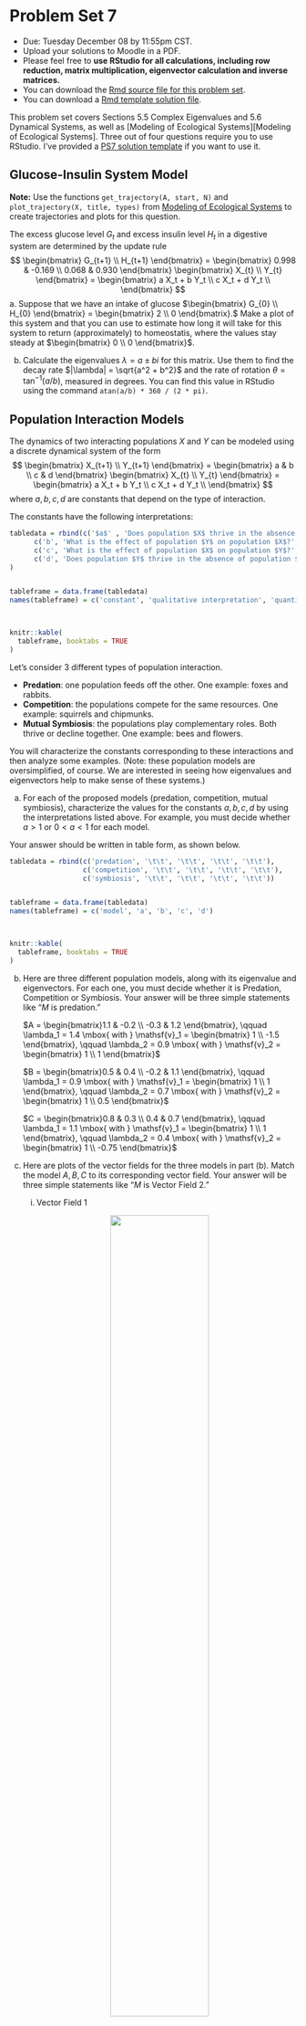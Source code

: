 
# Problem Set 7

* Due: Tuesday December 08 by 11:55pm CST. 
* Upload your solutions to Moodle in a PDF. 
* Please feel free to **use RStudio for all calculations, including row reduction, matrix multiplication, eigenvector calculation and inverse matrices.**
* You can download the [Rmd source file  for this problem set](https://github.com/mathbeveridge/math236_f20/blob/main/PS7-problem-set-7.Rmd).
* You can download a [Rmd template solution file](https://github.com/mathbeveridge/math236_f20/blob/main/PS7-template.Rmd). 

This problem set covers Sections 5.5 Complex Eigenvalues and 5.6 Dynamical Systems, as well as [Modeling of Ecological Systems][Modeling of Ecological Systems]. Three out of four questions require you to use RStudio. I've provided a [PS7 solution template](https://github.com/mathbeveridge/math236_f20/blob/main/PS7-template.Rmd) if you want to use it. 



## Glucose-Insulin System Model

**Note:** Use the functions `get_trajectory(A, start, N)` and `plot_trajectory(X, title, types)` from [Modeling of Ecological Systems](Modeling of Ecological Systems) to create trajectories and plots for this question.




The excess glucose level $G_t$ and excess insulin level $H_t$ in  a digestive system are determined by the update rule
$$
\begin{bmatrix} G_{t+1} \\  H_{t+1} \end{bmatrix}
=
\begin{bmatrix} 0.998 & -0.169 \\  0.068 & 0.930 \end{bmatrix}
\begin{bmatrix} X_{t} \\  Y_{t} \end{bmatrix}
=
\begin{bmatrix}
a X_t + b Y_t \\
 c X_t + d Y_t \\
 \end{bmatrix}
$$
  a. Suppose that we have an intake of glucose
$\begin{bmatrix} G_{0} \\  H_{0} \end{bmatrix} = \begin{bmatrix} 2 \\ 0 \end{bmatrix}.$  Make a plot of this system and that you can use to estimate how long it will take for this system to return (approximately) to homeostatis, where the values stay steady at $\begin{bmatrix} 0 \\ 0 \end{bmatrix}$.


  b. Calculate the eigenvalues $\lambda = a \pm b i$  for this matrix. Use them to find the decay rate $|\lambda| = \sqrt{a^2 +  b^2}$ and the rate of rotation
$\theta = \tan^{-1} (a/b)$,  measured in  degrees. You can find this value in RStudio using the command `atan(a/b) * 360 / (2 * pi)`.



## Population Interaction Models


The dynamics of two interacting populations $X$ and $Y$ can be modeled using a discrete dynamical system of the form
$$
\begin{bmatrix} X_{t+1} \\  Y_{t+1} \end{bmatrix}
=
\begin{bmatrix} a & b \\  c & d \end{bmatrix}
\begin{bmatrix} X_{t} \\  Y_{t} \end{bmatrix}
=
\begin{bmatrix}
a X_t + b Y_t \\
 c X_t + d Y_t \\
 \end{bmatrix}
$$
where $a,b,c,d$ are constants that depend on the type of interaction. 


The constants have the following interpretations:

```r


tabledata = rbind(c('$a$' , 'Does population $X$ thrive in the absence of population $Y$?' , 'If $a > 1$, then $X$ thrives without $Y$. If $0 < a < 1$ then $X$ dies out without $Y$.'),
      c('b', 'What is the effect of population $Y$ on population $X$?', 'If $b > 0$ then  $Y$ helps $X$ to thrive. If $b < 0$ then $Y$ hinders the population growth of $X$.'),
      c('c', 'What is the effect of population $X$ on population $Y$?', 'If $c > 0$ then  $X$ helps $Y$ to thrive. If $c < 0$ then $X$ hinders the population growth of $Y$.'),
      c('d', 'Does population $Y$ thrive in the absence of population $X$?', 'If $d > 1$, then $Y$ thrives without $X$. If $0 < d < 1$ then $Y$ dies out without $X$.')
)


tableframe = data.frame(tabledata)
names(tableframe) = c('constant', 'qualitative interpretation', 'quantitative interpretation')



knitr::kable(
  tableframe, booktabs = TRUE
)
```

Let's consider 3 different types of population interaction.

* **Predation**: one population feeds off the other. One example: foxes and rabbits.
* **Competition**: the populations compete for the same resources. One example: squirrels and chipmunks.
* **Mutual Symbiosis**: the populations play complementary roles. Both thrive or decline together. One example: bees and flowers.


You will characterize the constants corresponding to these interactions and then analyze some examples.  (Note: these population models are oversimplified, of course. We are interested in seeing how eigenvalues and eigenvectors help to make sense of these systems.)

a.  For each of the proposed models (predation, competition, mutual symbiosis), characterize the values for the constants $a,b,c,d$ by using the interpretations listed above. For example, you must decide whether $a>1$ or $0 < a < 1$ for each model.

Your  answer should be written in table form, as shown below.


```r


tabledata = rbind(c('predation', '\t\t', '\t\t', '\t\t', '\t\t'),
                  c('competition', '\t\t', '\t\t', '\t\t', '\t\t'),
                  c('symbiosis', '\t\t', '\t\t', '\t\t', '\t\t'))


tableframe = data.frame(tabledata)
names(tableframe) = c('model', 'a', 'b', 'c', 'd')



knitr::kable(
  tableframe, booktabs = TRUE
)
```


b. Here are three different population models, along with its eigenvalue and eigenvectors. For each one, you must decide whether it is  Predation, Competition or Symbiosis. Your answer will be three simple statements like "$M$ is predation."


    $A = \begin{bmatrix}1.1  & -0.2 \\ -0.3 & 1.2  \end{bmatrix}, \qquad \lambda_1 = 1.4 \mbox{ with } \mathsf{v}_1 = \begin{bmatrix} 1 \\ -1.5 \end{bmatrix}, \qquad \lambda_2 = 0.9 \mbox{ with } \mathsf{v}_2 = \begin{bmatrix} 1 \\ 1 \end{bmatrix}$
    
    $B = \begin{bmatrix}0.5  & 0.4 \\ -0.2 & 1.1  \end{bmatrix}, \qquad \lambda_1 = 0.9 \mbox{ with } \mathsf{v}_1 = \begin{bmatrix} 1 \\ 1 \end{bmatrix}, \qquad \lambda_2 = 0.7 \mbox{ with } \mathsf{v}_2 = \begin{bmatrix} 1 \\ 0.5 \end{bmatrix}$

    $C = \begin{bmatrix}0.8  & 0.3 \\ 0.4 & 0.7  \end{bmatrix}, \qquad \lambda_1 = 1.1 \mbox{ with } \mathsf{v}_1 = \begin{bmatrix} 1 \\ 1 \end{bmatrix}, \qquad \lambda_2 = 0.4 \mbox{ with } \mathsf{v}_2 = \begin{bmatrix} 1 \\ -0.75 \end{bmatrix}$


c. Here are  plots of the vector fields for the three models in part (b). Match the model $A, B, C$ to its corresponding vector field. Your answer will be three simple statements like "$M$ is Vector Field 2."

    i. Vector Field 1

    <center>    
    ![](images/pop-model1.png){width=60%} 


    </center>

    ii. Vector Field 2

    <center>    
    ![](images/pop-model2.png){width=60%}
    </center>

    iii. Vector Field 3

    <center>    
    ![](images/pop-model3.png){width=60%}
    </center>

d. For each matrix model $A,B,C$, assume that the initial population is $[X_0, Y_0]^{\top} = [1, 2.5]^{\top}$ where the units are in millions of organisms. Use the corresponding vector field to visualize the trajetory starting at $[1, 2.5]^{\top}$.

  - Describe the trajectory in words. (For example: "At first both populations decrease to $[0.5, 1]^{\top}$. But then they both start increasing and converge  to the direction of $[2,3]^{\top}$. They continue to grow forever." ) 
  - Indicate the long-term populations for both organisms (growth, stable, extinction). 
  - Connect the behavior you see back to the eigenvalues and eigenvectors of the model


##  Blue Whale Population Dynamics

**Note:** Use the helper code from [Modeling of Ecological Systems](Modeling of Ecological Systems) to create trajectories and plots for this question.


In the 1930's (before <a href="https://en.wikipedia.org/wiki/Blue_whale#Hunting_era">its virtual extinction and a great change in its survival rates</a>), a researcher studied the blue whale population. Due to the long gestation period, mating habits and migration of the blue whale, a female can produce a calf only once in a two-year period. Thus the age classes for the whale were assumed to be:

- 0-1 years
- 2-3 years
- 4-5 years
- 6-7 years
- 8-9 years
- 10-11 years
- 12 or more years

The Leslie Matrix  $B$ for this model is given by

```r
(L=rbind(c(0,0,.19,.44,.5,.5,.45),
         c(.77,0,0,0,0,0,0),
         c(0,.77,0,0,0,0,0),
         c(0,0,.77,0,0,0,0),
         c(0,0,0,.77,0,0,0),
         c(0,0,0,0,.77,0,0),
         c(0,0,0,0,0,.77,.78)))

```

We can see that the vector of fecundities is $[0,0,0.19,0.44,0.5,0.5,0.45]$, and that the survival rate for all whales 11 years old or younger is 77%, and for all whales 12 or more years, it is 78%.


a. Starting from a whale population of 1000 in each of the seven age classes, plot the trajectories over a 40 year period. Does your plot of this model predict population growth, population equilibrium or population extinction? 


b. Calculate the eigenvectors and eigenvalues of the matrix $L$. Relate the behavior you see to the eigenvalues and eigenvectors. 

      * What is the overall growth rate? 
      * What are the long-term population ratios?


c. When population is increasing, one might be interested in harvesting a portion of the population for some purpose. We want this harvest rate to be **sustainable**, meaning that the **total population remains at a constant level** in the long run. For simplicity, we will not distinguish between classes during the harvest (but this could be added with a minor modification). 

    If a fraction $h$ of the population is harvested each year, where $0 < h < 1$, then the population model becomes

    $${\bf x}_{t+1} = (1-h) L {\bf x}_t.$$

    - Use trial and error to find the sustainable harvest rate $h < 1$ **up to 4 decimal places** that leads to a stable population of whales.
    - Then plot a trajectory of this system with sustainable harvesting. Choose a long enough time peroid so that your plot shows that the blue whale populations reach a very stable configuration. 
    - In the long run, what are the percentages of whales in each age class? How does this compare to the population percentages you found in part (b)? Why does this make sense?



## The Power Method for Eigenvalue Calculation

During class, we found eigenvalues by solving the characteristic equation $\det(A−\lambda I) =0$. We then found the  eigenvectors by finding  a basis for $\mathrm{Nul}(A - \lambda I)$. This is fine for small matrices, but impractical for large ones. 

So let's see how computers find (or really: approximate) eigensystems. We will assume that all of the eigenvectors of $A$ are real and distinct. If you want the full story, then you should take MATH 365 Computational Linear Algebra.

This problem explains how the Power Method and Inverse Power Methods work. 

* At certain points, **Your Task** is identified, and that is what you must turn in for this problem.
* Parts (a) and (c) will have you confirm that the code below works for the following $4 \times 4$ matrix  $A$. We calculate its eigensystems up front so that you can compare your approximations to the values found by R.

```r
A = cbind(c(4,2,4,8), c(2,2,4,4), c(4,4,9,1),c(8,4,1,5))

A

eigen(A)


```

* This problem is not supposed to be hard. If you crave more guidance or background while working on this problem, then you can compare to [ULA Section 5.2](http://merganser.math.gvsu.edu/david/linear.algebra/ula/ula/sec-power-method.html) and  Lay Section 5.8.

&nbsp;

a. **The Power Method.** We find the dominant eigenvalue and eigenvector by repeatedly multiplying some initial vector by $A$  until we converge to the dominant eigenspace. This should sound familiar: it's the same phenomenon that makes our dynamical systems converge!

    The one extra detail is that we rescale at each step: we adjust our eigenvector estimate so that its largest entry is 1. Here is the code. It is very simple.


```r

estimate_dominant_eigenvector <- function(A, numiter) {
  n = dim(A)[1]
  x = rep(1,n)
  
  for (i in 1:numiter) {
    y = A %*% x
    maxval = max(y)
    minval = min(y)
    
    if (abs(maxval) > abs(minval)) {
      m = maxval
    }  else {
      m = minval
    }
    
    x = y/m
  }
  
  est = 'estimate'
  attr(est,'value') = m
  attr(est, 'vector') = x
  
  return(est)
}
```



  **Your Task:** Run this code on the matrix $A$ and start with `numiter=5`. Then increase this value and watch the eigenvalue estimate converge to the dominant eigenvalue.

  - What is the smallest number of iterations needed so that the estimated eigenvalue  matches the eigenvalue returned by `eigen(A)` (up to 7 decimal places)? 
  - Write some code to compare the estimated eigenvector (whose largest entry is 1) with the eigenvector returned by `eigen(A)`. They should match when you rescale.  


&nbsp;


b. **The Inverse Power Method  Explained.** We can use the power method to find the other eigenvalues, too. Let's suppose that we are trying to find eigenvalue $\lambda$ with eigenvector $\mathsf{v}$. 

  We just need to start at a guess $c$ that is closer to $\lambda$ that to any of the other eigenvalue. In other words, if $\mu$ is any other eigenvale of $A$, we  have $| \lambda - c| < | \mu - c|.$
  
  Using our guess $c$, we define
$$
B = (A - c I)^{-1}.
$$
  And then we apply the power method to $B$. You will now show that (1) $A-cI$ really is invertible, and that (2) $\mathsf{v}$ is the dominant eigenvector of $B$.

  **Your Task:** answer the following four short questions. Each answer only requires a sentence or two.

  1. Suppose that $\mathsf{v}$ is an eigenvector of $A$ for eigenvalue $\lambda$. That is,  $A \mathsf{v} = \lambda \mathsf{v}$. Confirm that $\mathsf{v}$ is  an eigenvector for $A - cI$ for eigenvalue $\lambda - c$.
  
  1. Assume that our guess $c$ is not an eigenvalue of $A$. Prove that $A-cI$ is invertible by showing that $\mathrm{Nul}(A) = \mathbf{0}$.
  
  1. Now that we know that $B = (A - c I)^{-1}$ exists, explain why $\mathsf{v}$ is an eigenvector of $B$ for eigenvalue 
$\frac{1}{\lambda-c}.$

  1. A similar argument shows that all eigenvalues of $B$ are of the form $\frac{1}{\mu-c}$ where $\mu$ is an eigenvalue of $A$. So now use the fact that "$c$ that is closer to $\lambda$ that to any of the other eigenvalue" to explain why $\frac{1}{\lambda-c}$ is the dominant eigenvalue of $B$.


&nbsp;

c. **The Inverse Power Method in Practice.** In part (b), you showed why the inverse power method works! Now, here is the code, which is very simple. (**Remark:** in order to avoid rounding errors, in a true implementation, we would write code that avoids explicitly taking the inverse.)

```r
estimate_nearest_eigenvector <- function(A, c, numiter) {
  n = dim(A)[1]
  
  B = A - c * diag(n)
  Binv = solve(B)

  est = estimate_dominant_eigenvector(Binv, numiter)
  
  val = attr(est, 'value')
  newval = 1/val+c
  
  attr(est,'value') = newval
  
  return (est)
}

```

**Your Task:** Use this code to confirm that we can really find the other three eigenvectors for matrix $A$ above. 

  - Run this code using a guess for each of the 3 remaining eigenvalues. 
  - Confirm that this code does find the correct eigen vector and eigenvalue, provided that you run for enough iterations.
  - Write some code to compare the estimated eigenvectors (whose largest entry is 1) with the eigenvector returned by `eigen(A)`. They should match when you rescale. 



**Remark:** These two methods succeed in finding the complete eigensystem  when all of the eigenvalues are real and distinct. This is one of the reasons why the `eigen()` command in RStudio actually uses another method called $QR$-decomposition to approximate eigensystems.

**Remark:** MATH 365 Computational Linear Algebra goes into the full story about how to approximate eigenvalues and eigenvectors quickly and precisely.
